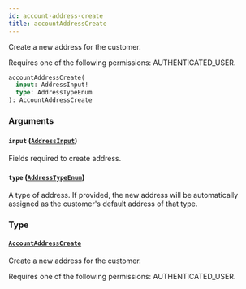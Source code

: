 ```yaml
---
id: account-address-create
title: accountAddressCreate
---
```


Create a new address for the customer.

Requires one of the following permissions: AUTHENTICATED_USER.

```graphql
accountAddressCreate(
  input: AddressInput!
  type: AddressTypeEnum
): AccountAddressCreate
```

### Arguments

#### `input` ([`AddressInput`](../../../developer/api-reference/inputs/address-input))

Fields required to create address.

#### `type` ([`AddressTypeEnum`](../../../developer/api-reference/enums/address-type-enum))

A type of address. If provided, the new address will be automatically assigned as the customer's default address of that type.

### Type

#### [`AccountAddressCreate`](../../../developer/api-reference/objects/account-address-create)

Create a new address for the customer.

Requires one of the following permissions: AUTHENTICATED_USER.
